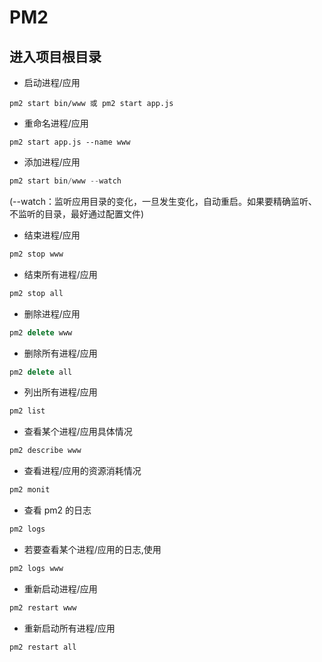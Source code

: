 # PM2

## 进入项目根目录

- 启动进程/应用

```shell
pm2 start bin/www 或 pm2 start app.js
```

- 重命名进程/应用

```shell
pm2 start app.js --name www
```

- 添加进程/应用

```javascript
pm2 start bin/www --watch
```

(--watch：监听应用目录的变化，一旦发生变化，自动重启。如果要精确监听、不监听的目录，最好通过配置文件)

- 结束进程/应用

```javascript
pm2 stop www
```

- 结束所有进程/应用

```javascript
pm2 stop all
```

- 删除进程/应用

```javascript
pm2 delete www
```

- 删除所有进程/应用

```javascript
pm2 delete all
```

- 列出所有进程/应用

```javascript
pm2 list
```

- 查看某个进程/应用具体情况

```javascript
pm2 describe www
```

- 查看进程/应用的资源消耗情况

```javascript
pm2 monit
```

- 查看 pm2 的日志

```javascript
pm2 logs
```

- 若要查看某个进程/应用的日志,使用

```javascript
pm2 logs www
```

- 重新启动进程/应用

```javascript
pm2 restart www
```

- 重新启动所有进程/应用

```javascript
pm2 restart all
```

